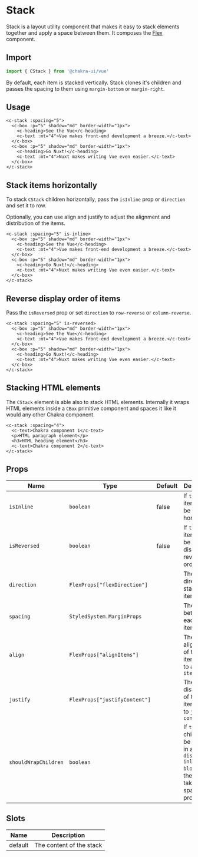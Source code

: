 
<SEO
  title="Stack"
  description="Stack is a layout utility component that makes it easy to stack elements together and apply a space between them."
/>

# Stack

Stack is a layout utility component that makes it easy to stack elements together and apply a space between them. It composes the [Flex](/flex) component.

<carbon-ad />

## Import

```js
import { CStack } from '@chakra-ui/vue'
```

By default, each item is stacked vertically. Stack clones it's children and passes the spacing to them using `margin-bottom` or `margin-right`.

## Usage

```vue live=true
<c-stack :spacing="5">
  <c-box :p="5" shadow="md" border-width="1px">
    <c-heading>See the Vue</c-heading>
    <c-text :mt="4">Vue makes front-end development a breeze.</c-text>
  </c-box>
  <c-box :p="5" shadow="md" border-width="1px">
    <c-heading>Go Nuxt!</c-heading>
    <c-text :mt="4">Nuxt makes writing Vue even easier.</c-text>
  </c-box>
</c-stack>
```

## Stack items horizontally

To stack `CStack` children horizontally, pass the `isInline` prop or `direction` and set it to row.

Optionally, you can use align and justify to adjust the alignment and distribution of the items.

```vue live=true
<c-stack :spacing="5" is-inline>
  <c-box :p="5" shadow="md" border-width="1px">
    <c-heading>See the Vue</c-heading>
    <c-text :mt="4">Vue makes front-end development a breeze.</c-text>
  </c-box>
  <c-box :p="5" shadow="md" border-width="1px">
    <c-heading>Go Nuxt!</c-heading>
    <c-text :mt="4">Nuxt makes writing Vue even easier.</c-text>
  </c-box>
</c-stack>
```

## Reverse display order of items

Pass the `isReversed` prop or set `direction` to `row-reverse` or `column-reverse`.

```vue live=true
<c-stack :spacing="5" is-reversed>
  <c-box :p="5" shadow="md" border-width="1px">
    <c-heading>See the Vue</c-heading>
    <c-text :mt="4">Vue makes front-end development a breeze.</c-text>
  </c-box>
  <c-box :p="5" shadow="md" border-width="1px">
    <c-heading>Go Nuxt!</c-heading>
    <c-text :mt="4">Nuxt makes writing Vue even easier.</c-text>
  </c-box>
</c-stack>
```

## Stacking HTML elements
The `CStack` element is able also to stack HTML elements. Internally it wraps HTML elements inside a `CBox` primitive
component and spaces it like it would any other Chakra component.

```vue live=true
<c-stack :spacing="4">
  <c-text>Chakra component 1</c-text>
  <p>HTML paragraph element</p>
  <h3>HTML heading element</h3>
  <c-text>Chakra component 2</c-text>
</c-stack>
```

## Props

| Name                 | Type                          | Default | Description                                                                                                              |
| -------------------- | ----------------------------- | ------- | ------------------------------------------------------------------------------------------------------------------------ |
| `isInline`           | `boolean`                     | false   | If `true` the items will be stacked horizontally.                                                                        |
| `isReversed`         | `boolean`                     | false   | If `true` the items will be displayed in reverse order.                                                                  |
| `direction`          | `FlexProps["flexDirection"]`  |         | The direction to stack the items.                                                                                        |
| `spacing`            | `StyledSystem.MarginProps`    |         | The space between each stack item                                                                                        |
| `align`              | `FlexProps["alignItems"]`     |         | The alignment of the stack item. Similar to `align-items`                                                                |
| `justify`            | `FlexProps["justifyContent"]` |         | The distribution of the stack item. Similar to `justify-content`                                                         |
| `shouldWrapChildren` | `boolean`                     |         | If `true`, the children will be wrapped in a `Box` with `display: inline-block`, and the Box will take the spacing props |

## Slots

| Name    | Description              |
| ------- | ------------------------ |
| default | The content of the stack |
